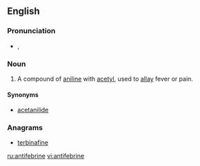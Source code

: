 ==English==

===Pronunciation===
* {{IPA|/ˌæn.tɪ.ˈfi.bɹɪn/}}, {{X-SAMPA|/{ntI"fibRIn/}}

===Noun===
{{en-noun|-}}

# {{pharmaceutical drug}} A compound of [[aniline]] with [[acetyl]], used to [[allay]] fever or pain.

====Synonyms====
* [[acetanilide]]

===Anagrams===
* [[terbinafine#English|terbinafine]]

[[ru:antifebrine]]
[[vi:antifebrine]]